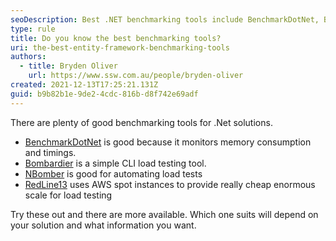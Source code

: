 ```yaml
---
seoDescription: Best .NET benchmarking tools include BenchmarkDotNet, Bombardier, NBomber, and RedLine13, offering memory consumption and timing monitoring, simple CLI load testing, automated load tests, and cost-effective scale for load testing.
type: rule
title: Do you know the best benchmarking tools?
uri: the-best-entity-framework-benchmarking-tools
authors:
  - title: Bryden Oliver
    url: https://www.ssw.com.au/people/bryden-oliver
created: 2021-12-13T17:25:21.131Z
guid: b9b82b1e-9de2-4cdc-816b-d8f742e69adf
---
```


There are plenty of good benchmarking tools for .Net solutions.
- [BenchmarkDotNet](https://github.com/dotnet/BenchmarkDotNet) is good because it monitors memory consumption and timings.
- [Bombardier](https://github.com/codesenberg/bombardier) is a simple CLI load testing tool.
- [NBomber](https://nbomber.com/) is good for automating load tests
- [RedLine13](https://www.redline13.com/) uses AWS spot instances to provide really cheap enormous scale for load testing

Try these out and there are more available. Which one suits will depend on your solution and what information you want.